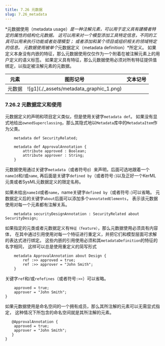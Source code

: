 ```yaml
---
title: 7.26 元数据
slug: 7.26_metadata
---
```


*元数据使用（metadata usage）*是一种注解元素，可以用于定义具有建模者特定的属性的结构化元数据。
这可以用来对一个模型添加工具特定信息，不同的工具可以用来执行功能或者处理模型；
或者添加和某个项目或组织相关的领域特定的信息。
元数据使用被单个*元数据定义（metadata definition）*所定义。
如果定义本身没有内嵌的特征，那么元数据使用仅仅作为一个附着在被注解元素上的用户定义的语义标签。
如果定义具有特征，那么元数据使用必须对所有特征提供值绑定，以指定被注解元素的元数据。

<table>
  <tr>
    <th>元素</th>
    <th>图形记号</th>
    <th>文本记号</th>
  </tr>
  <tbody>
    <tr>
      <td>元数据</td>
      <td>![g1](./_assets/metadata_graphic_1.png)</td>
      <td>
      </td>
    </tr>

  </tbody>
</table>

### 7.26.2 元数据定义和使用

元数据定义的声明和项目定义类似，但是使用关键字`metadata def`。
如果没有显式地给出`ownedSuperclassing`，那么其隐式地以`Metadata`库中的`MetadataItem`作为父类。

```sysml
    metadata def SecurityRelated;

    metadata def ApprovalAnnotation {
        attribute approved : Boolean;
        attribute approver : String;
    }
```

元数据使用通过关键字`metadata`（或者符号`@`）来声明，后面可选地跟着一个`nameId`和/或`name`,
再后面是关键字`defined by`（或者符号`:`)以及正好一个KerML元类或者SysML元数据定义的限定名称。

如果未给出`nameId`或者`name`，name关键字`defined by`（或者符号`:`)可以省略。
元数据定义后的关键字`about`后面可以添加多个`annotatedElements`， 
表示该元数据使用对每一个元素都有注解关系。

```sysml
    metadata securityDesignAnnotation : SecurityRelated about SecurityDesign;
```

如果指定的元类或者元数据定义有`特征（feature）`，那么元数据使用必须具有内容体，
在其中通过引用使用对每一个特征进行重定义，并把它们和模型层面可求解的表达式进行绑定。
这些内嵌的引用使用必须和其`metadataDefinition`的特征的名字相同，
这样可以总是使用重定义的简写形式

```sysml
    metadata ApprovalAnnotation about Design {
        ref :>> approved = true;
        ref :>> approver = "John Smith";
    }
```

关键字`ref`和/或`refefines`（或者符号`:>>`）可以省略。

```metadata ApprovalAnnotation about Design {
    approved = true;
    approver = "John Smith";
}

```

如果元数据使用是命名空间的一个拥有成员，那么其所注解的元素可以无需显式指定，
这种情况下所包含的命名空间就是其所注解的元素。

```part def Design {
   @ApprovalAnnotation {
    approved = true;
    approver = "John Smith";
   }
}
```


